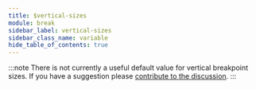 ```yaml
---
title: $vertical-sizes
module: break
sidebar_label: vertical-sizes
sidebar_class_name: variable
hide_table_of_contents: true
---
```


<DocPage spec={Spec} />

:::note
There is not currently a useful default value for vertical breakpoint sizes. If you have a suggestion please [contribute to the discussion](https://github.com/roydukkey/sass-fairy/issues/1).
:::
